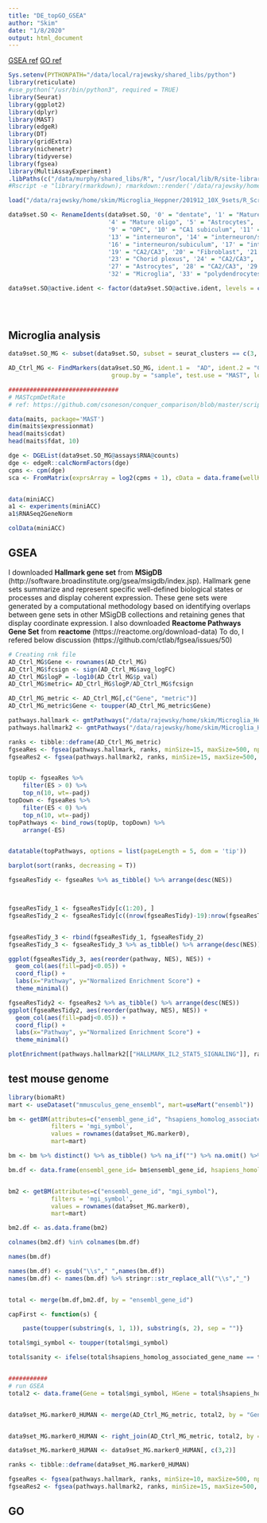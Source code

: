 ```yaml
---
title: "DE_topGO_GSEA"
author: "Skim"
date: "1/8/2020"
output: html_document
---
```


[GSEA ref](https://stephenturner.github.io/deseq-to-fgsea/#non-human_organisms)
[GO ref](https://www.huber.embl.de/users/klaus/Teaching/DESeq2Predoc2014.html#gene-ontology-enrichment-analysis)
```r
Sys.setenv(PYTHONPATH="/data/local/rajewsky/shared_libs/python")
library(reticulate)
#use_python("/usr/bin/python3", required = TRUE)
library(Seurat)
library(ggplot2)
library(dplyr)
library(MAST)
library(edgeR)
library(DT)
library(gridExtra)
library(nichenetr)
library(tidyverse)
library(fgsea)
library(MultiAssayExperiment)
.libPaths(c("/data/murphy/shared_libs/R", "/usr/local/lib/R/site-librar","/usr/local/lib/R/library","/usr/lib64/R/library","/usr/share/R/library", .libPaths() ))
#Rscript -e "library(rmarkdown); rmarkdown::render('/data/rajewsky/home/skim/Microglia_Heppner/201912_10X_9sets/R_Scripts/20200108_DE_GO_GSEA.Rmd')"
```

```r
load("/data/rajewsky/home/skim/Microglia_Heppner/201912_10X_9sets/R_Scripts/20200104_pre_analysis_9sets_Seurat_object.Robj")
```

```r
data9set.SO <- RenameIdents(data9set.SO, '0' = "dentate", '1' = "Mature oligo", '2' = "CA1 subiculum", '3' = "Microglia", 
                            '4' = "Mature oligo", '5' = "Astrocytes", '6' = "interneuron", '7' = "CA2/CA3", '8' = "subiculum", 
                            '9' = "OPC", '10' = "CA1 subiculum", '11' = "interneuron/subiculum", '12' = "interneuron/subiculum", 
                            '13' = "interneuron", '14' = "interneuron/subiculum", '15' = "interneuron/subiculum", 
                            '16' = "interneuron/subiculum", '17' = "interneuron/subiculum", '18' = "interneuron",
                            '19' = "CA2/CA3", '20' = "Fibroblast", '21' = "CA1 subiculum/interneuron", '22' = "dentate",
                            '23' = "Chorid plexus", '24' = "CA2/CA3", '25' = "Cajal-Retzius", '26' = "dentate", 
                            '27' = "Astrocytes", '28' = "CA2/CA3", '29' = "Microglia", '30' = "Endothelial", '31' = "Endothelial",
                            '32' = "Microglia", '33' = "polydendrocytes", '34' = "OPC")

data9set.SO@active.ident <- factor(data9set.SO@active.ident, levels = c("dentate", "CA1 subiculum", "CA1 subiculum/interneuron", "CA2/CA3",
                                                                        "interneuron", "interneuron/subiculum", "subiculum", "Astrocytes",
                                                                        "Mature oligo", "polydendrocytes", "OPC", "Microglia",
                                                                        "Endothelial", "Cajal-Retzius", "Chorid plexus", "Fibroblast"))
```


## Microglia analysis

```r

data9set.SO_MG <- subset(data9set.SO, subset = seurat_clusters == c(3, 29, 32))

AD_Ctrl_MG <- FindMarkers(data9set.SO_MG, ident.1 =  "AD", ident.2 = "Ctrl", 
                             group.by = "sample", test.use = "MAST", logfc.threshold = 0)

###############################
# MASTcpmDetRate
# ref: https://github.com/csoneson/conquer_comparison/blob/master/scripts/apply_MASTcpmDetRate.R

data(maits, package='MAST')
dim(maits$expressionmat)
head(maits$cdat)
head(maits$fdat, 10)

dge <- DGEList(data9set.SO_MG@assays$RNA@counts)
dge <- edgeR::calcNormFactors(dge)
cpms <- cpm(dge)
sca <- FromMatrix(exprsArray = log2(cpms + 1), cData = data.frame(wellKey = names(grp), grp = grp, cdr = cdr))


data(miniACC)
a1 <- experiments(miniACC)
a1$RNASeq2GeneNorm

colData(miniACC)
```

## GSEA

I downloaded **Hallmark gene set** from **MSigDB** (http://software.broadinstitute.org/gsea/msigdb/index.jsp). Hallmark gene sets summarize and represent specific well-defined biological states or processes and display coherent expression. These gene sets were generated by a computational methodology based on identifying overlaps between gene sets in other MSigDB collections and retaining genes that display coordinate expression. I also downloaded **Reactome Pathways Gene Set** from **reactome** (https://reactome.org/download-data)
To do, I refered below discussion (https://github.com/ctlab/fgsea/issues/50) 

```r
# Creating rnk file
AD_Ctrl_MG$Gene <- rownames(AD_Ctrl_MG)
AD_Ctrl_MG$fcsign <- sign(AD_Ctrl_MG$avg_logFC)
AD_Ctrl_MG$logP = -log10(AD_Ctrl_MG$p_val)
AD_Ctrl_MG$metric= AD_Ctrl_MG$logP/AD_Ctrl_MG$fcsign

AD_Ctrl_MG_metric <- AD_Ctrl_MG[,c("Gene", "metric")]
AD_Ctrl_MG_metric$Gene <- toupper(AD_Ctrl_MG_metric$Gene)

pathways.hallmark <- gmtPathways("/data/rajewsky/home/skim/Microglia_Heppner/201912_10X_9sets/R_Scripts/ext_files/ReactomePathways.gmt")
pathways.hallmark2 <- gmtPathways("/data/rajewsky/home/skim/Microglia_Heppner/201912_10X_9sets/R_Scripts/ext_files/h.all.v7.0.symbols.gmt")

ranks <- tibble::deframe(AD_Ctrl_MG_metric)
fgseaRes <- fgsea(pathways.hallmark, ranks, minSize=15, maxSize=500, nperm=1000)
fgseaRes2 <- fgsea(pathways.hallmark2, ranks, minSize=15, maxSize=500, nperm=1000)


topUp <- fgseaRes %>% 
    filter(ES > 0) %>% 
    top_n(10, wt=-padj)
topDown <- fgseaRes %>% 
    filter(ES < 0) %>% 
    top_n(10, wt=-padj)
topPathways <- bind_rows(topUp, topDown) %>% 
    arrange(-ES)


datatable(topPathways, options = list(pageLength = 5, dom = 'tip'))

barplot(sort(ranks, decreasing = T))

```

```r
fgseaResTidy <- fgseaRes %>% as_tibble() %>% arrange(desc(NES))



fgseaResTidy_1 <- fgseaResTidy[c(1:20), ]
fgseaResTidy_2 <- fgseaResTidy[c((nrow(fgseaResTidy)-19):nrow(fgseaResTidy)), ]


fgseaResTidy_3 <- rbind(fgseaResTidy_1, fgseaResTidy_2) 
fgseaResTidy_3 <- fgseaResTidy_3 %>% as_tibble() %>% arrange(desc(NES))

ggplot(fgseaResTidy_3, aes(reorder(pathway, NES), NES)) +
  geom_col(aes(fill=padj<0.05)) +
  coord_flip() +
  labs(x="Pathway", y="Normalized Enrichment Score") + 
  theme_minimal()
```

```r
fgseaResTidy2 <- fgseaRes2 %>% as_tibble() %>% arrange(desc(NES))
ggplot(fgseaResTidy2, aes(reorder(pathway, NES), NES)) +
  geom_col(aes(fill=padj<0.05)) +
  coord_flip() +
  labs(x="Pathway", y="Normalized Enrichment Score") + 
  theme_minimal()

plotEnrichment(pathways.hallmark2[["HALLMARK_IL2_STAT5_SIGNALING"]], ranks)
```
## test mouse genome

```r
library(biomaRt)
mart <- useDataset("mmusculus_gene_ensembl", mart=useMart("ensembl"))

bm <- getBM(attributes=c("ensembl_gene_id", "hsapiens_homolog_associated_gene_name"),  
            filters = 'mgi_symbol',
            values = rownames(data9set_MG.marker0),
            mart=mart)

bm <- bm %>% distinct() %>% as_tibble() %>% na_if("") %>% na.omit() %>% as.data.frame()

bm.df <- data.frame(ensembl_gene_id= bm$ensembl_gene_id, hsapiens_homolog_associated_gene_name = bm$hsapiens_homolog_associated_gene_name, stringsAsFactors = FALSE)


bm2 <- getBM(attributes=c("ensembl_gene_id", "mgi_symbol"),  
            filters = 'mgi_symbol',
            values = rownames(data9set_MG.marker0),
            mart=mart)

bm2.df <- as.data.frame(bm2)

colnames(bm2.df) %in% colnames(bm.df)

names(bm.df)

names(bm.df) <- gsub("\\s"," ",names(bm.df))
names(bm.df) <- names(bm.df) %>% stringr::str_replace_all("\\s","_")


total <- merge(bm.df,bm2.df, by = "ensembl_gene_id")

capFirst <- function(s) { 

    paste(toupper(substring(s, 1, 1)), substring(s, 2), sep = "")} 

total$mgi_symbol <- toupper(total$mgi_symbol) 

total$sanity <- ifelse(total$hsapiens_homolog_associated_gene_name == total$mgi_symbol, "same", "diff")


###########
# run GSEA
total2 <- data.frame(Gene = total$mgi_symbol, HGene = total$hsapiens_homolog_associated_gene_name)


data9set_MG.marker0_HUMAN <- merge(AD_Ctrl_MG_metric, total2, by = "Gene")


data9set_MG.marker0_HUMAN <- right_join(AD_Ctrl_MG_metric, total2, by = "Gene")

data9set_MG.marker0_HUMAN <- data9set_MG.marker0_HUMAN[, c(3,2)]

ranks <- tibble::deframe(data9set_MG.marker0_HUMAN)

fgseaRes <- fgsea(pathways.hallmark, ranks, minSize=10, maxSize=500, nperm=100000)
fgseaRes2 <- fgsea(pathways.hallmark2, ranks, minSize=15, maxSize=500, nperm=100000)
```
## GO



